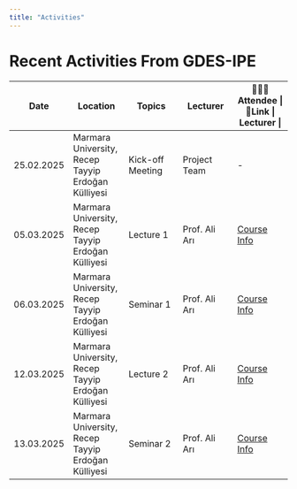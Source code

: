 ```yaml
---
title: "Activities"
---
```


# Recent Activities From GDES-IPE

| Date | Location | Topics | Lecturer | 🧑‍🤝‍🧑Attendee \| 🔗Link \| Lecturer \| |
|----|----|----|----|----|
| 25.02.2025 | Marmara University, Recep Tayyip Erdoğan Külliyesi | Kick-off Meeting | Project Team | \- |
| 05.03.2025 | Marmara University, Recep Tayyip Erdoğan Külliyesi | Lecture 1 | Prof. Ali Arı | [Course Info](Lecture/Lecture1.html#/section) |
| 06.03.2025 | Marmara University, Recep Tayyip Erdoğan Külliyesi | Seminar 1 | Prof. Ali Arı | [Course Info](Lecture/Seminar1.html#/section) |
| 12.03.2025 | Marmara University, Recep Tayyip Erdoğan Külliyesi | Lecture 2 | Prof. Ali Arı | [Course Info](Lecture/Lecture2.html#/section) |
| 13.03.2025 | Marmara University, Recep Tayyip Erdoğan Külliyesi | Seminar 2 | Prof. Ali Arı | [Course Info](Lecture/Seminar2.html#/title-slide) |
